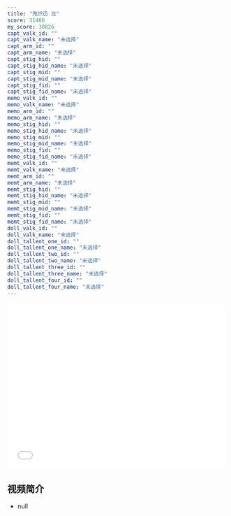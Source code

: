 ```yaml
---
title: "鬼炽迅 龙"
score: 31466
my_score: 30826
capt_valk_id: ""
capt_valk_name: "未选择"
capt_arm_id: ""
capt_arm_name: "未选择"
capt_stig_hid: ""
capt_stig_hid_name: "未选择"
capt_stig_mid: ""
capt_stig_mid_name: "未选择"
capt_stig_fid: ""
capt_stig_fid_name: "未选择"
memo_valk_id: ""
memo_valk_name: "未选择"
memo_arm_id: ""
memo_arm_name: "未选择"
memo_stig_hid: ""
memo_stig_hid_name: "未选择"
memo_stig_mid: ""
memo_stig_mid_name: "未选择"
memo_stig_fid: ""
memo_stig_fid_name: "未选择"
memt_valk_id: ""
memt_valk_name: "未选择"
memt_arm_id: ""
memt_arm_name: "未选择"
memt_stig_hid: ""
memt_stig_hid_name: "未选择"
memt_stig_mid: ""
memt_stig_mid_name: "未选择"
memt_stig_fid: ""
memt_stig_fid_name: "未选择"
doll_valk_id: ""
doll_valk_name: "未选择"
doll_tallent_one_id: ""
doll_tallent_one_name: "未选择"
doll_tallent_two_id: ""
doll_tallent_two_name: "未选择"
doll_tallent_three_id: ""
doll_tallent_three_name: "未选择"
doll_tallent_four_id: ""
doll_tallent_four_name: "未选择"
---
```


<iframe
  src="//player.bilibili.com/player.html?aid=413151870"
  scrolling="no"
  border="0"
  frameborder="no"
  framespacing="0"
  width="500px"
  height="380px"
></iframe>

## 视频简介

- null
